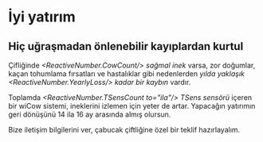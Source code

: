 
# İyi yatırım

## Hiç uğraşmadan önlenebilir kayıplardan kurtul

Çifliğinde *<ReactiveNumber.CowCount/> sağmal inek* varsa, 
zor doğumlar, kaçan tohumlama fırsatları ve hastalıklar 
gibi nedenlerden 
*yılda yaklaşık <ReactiveNumber.YearlyLoss/> kadar bir kaybın* vardır.

Toplamda *<ReactiveNumber.TSensCount to="ila"/> TSens sensörü* 
içeren bir wiCow sistemi, ineklerini izlemen için yeter de artar. 
Yapacağın yatırımın geri dönüşünü 14 ila 16 ay arasında almış olursun.

Bize iletişim bilgilerini ver, çabucak çiftliğine özel
bir teklif hazırlayalım.

<OfferRequestForm/>